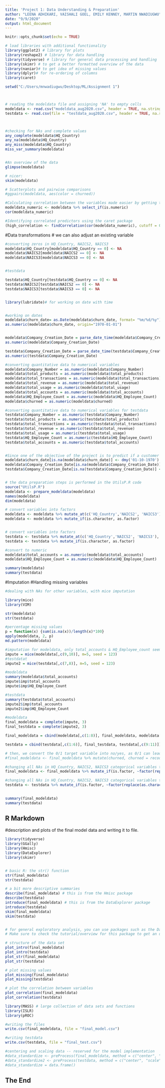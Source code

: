 ---
title: 'Project 1: Data Understanding & Preparation'
author: "LEENA ADHIKARI, VAISHALI GOEL, EMILY KENNEY, MARTIN NWADIUGWU"
date: "9/9/2020"
output: html_document
---

```{r setup, include=FALSE}
knitr::opts_chunk$set(echo = TRUE)

# load libraries with additional functionality
library(ggplot2) # library for plots
library(reshape2) # library for data handling
library(tidyverse) # library for general data processing and handling
library(skimr) # to get a better formatted overview of the data
library(naniar)# to get idea of missing values
library(dplyr)# for re-ordering of columns
library(caret)

setwd("C:/Users/mnwadiugwu/Desktop/ML/Assignment 1")



# reading the modeldata file and assigning 'NA' to empty cells
modeldata <- read.csv("modeldata_aug2020.csv", header = TRUE, na.strings=c("","Not Available","999-UNKNOWN","99-UNKNOWN","CONFLICT","NA"))
testdata <- read.csv(file = "testdata_aug2020.csv", header = TRUE, na.strings=c("","Not Available","99-UNKNOWN","999-UNKNOWN","CONFLICT","NA"))



#checking for NAs and complete values
any_complete(modeldata$HQ_Country)
any_na(modeldata$HQ_Country)
any_miss(modeldata$HQ_Country)
miss_var_summary(modeldata)


#An overview of the data 
glimpse(modeldata)

# nicer:
skim(modeldata)

# Scatterplots and pairwise comparisons
#ggpairs(modeldata, aes(color = churned))

#Calculating correlation between the variables made easier by getting the numerical columns only
modeldata_numeric <- modeldata %>% select_if(is.numeric)
cor(modeldata_numeric)

#Identifying correlated predictors using the caret package
(high_correlation <- findCorrelation(cor(modeldata_numeric), cutoff = 0.7))

```

#Data transformations
# we can also adjust an existing variable


```{r include=FALSE}
#converting zeros in HQ_Country, NAICS2, NAICS3
modeldata$HQ_Country[modeldata$HQ_Country == 0] <- NA
modeldata$NAICS2[modeldata$NAICS2 == 0] <- NA
modeldata$NAICS3[modeldata$NAICS3 == 0] <- NA


#testdata

testdata$HQ_Country[testdata$HQ_Country == 0] <- NA
testdata$NAICS2[testdata$NAICS2 == 0] <- NA
testdata$NAICS3[testdata$NAICS3 == 0] <- NA


library(lubridate)# for working on date with time


#working on dates
modeldata$churn_date= as.Date(modeldata$churn_date, format= "%m/%d/%y")
as.numeric(modeldata$churn_date, origin="1970-01-01")


modeldata$Company_Creation_Date = parse_date_time(modeldata$Company_Creation_Date, orders = "%d %b %Y:%H:%M:%S")
as.numeric(modeldata$Company_Creation_Date)

testdata$Company_Creation_Date = parse_date_time(testdata$Company_Creation_Date, orders = "%d %b %Y:%H:%M:%S")
as.numeric(testdata$Company_Creation_Date)

#converting quantitative data to numerical variables
modeldata$Company_Number = as.numeric(modeldata$Company_Number)
modeldata$total_products = as.numeric(modeldata$total_products)
modeldata$total_transactions = as.numeric(modeldata$total_transactions)
modeldata$total_revenue = as.numeric(modeldata$total_revenue)
modeldata$total_usage = as.numeric(modeldata$total_usage)
modeldata$total_accounts = as.numeric(modeldata$total_accounts)
modeldata$HQ_Employee_Count = as.numeric(modeldata$HQ_Employee_Count)
modeldata$churned = as.numeric(modeldata$churned)

#converting quantitative data to numerical variables for testdata
testdata$Company_Number = as.numeric(testdata$Company_Number)
testdata$total_products = as.numeric(testdata$total_products)
testdata$total_transactions = as.numeric(testdata$total_transactions)
testdata$total_revenue = as.numeric(testdata$total_revenue)
testdata$total_usage = as.numeric(testdata$total_usage)
testdata$HQ_Employee_Count = as.numeric(testdata$HQ_Employee_Count)
testdata$total_accounts = as.numeric(testdata$total_accounts)


#Since one of the objective of the project is to predict if a customer is likely to churn or not and there are no dates for a customer not churning, it was decided that the empty spaces in the churn_Date column be assigned a 1970-10-01.
modeldata$churn_date[is.na(modeldata$churn_date)] <- dmy('01-10-1970')
modeldata$Company_Creation_Date[is.na(modeldata$Company_Creation_Date)] <- ymd("2012-11-10") #3 NAs replaced with mean date
testdata$Company_Creation_Date[is.na(testdata$Company_Creation_Date)] <- ymd("2012-11-10") 


# the data preparation steps is performed in the UtilsP.R code 
source("UtilsP.R")
modeldata <- prepare_modeldata(modeldata)
names(modeldata)
dim(modeldata)

# convert variables into factors
modeldata <- modeldata %>% mutate_at(c('HQ_Country','NAICS2', 'NAICS3'), as.factor)
modeldata <- modeldata %>% mutate_if(is.character, as.factor)


# convert variables into factors
testdata <- testdata %>% mutate_at(c('HQ_Country','NAICS2', 'NAICS3'), as.factor)
testdata <- testdata %>% mutate_if(is.character, as.factor)

#convert to numeric
modeldata$total_accounts = as.numeric(modeldata$total_accounts)
modeldata$HQ_Employee_Count = as.numeric(modeldata$HQ_Employee_Count)

summary(modeldata)
summary(testdata)
```

#Imputation
#Handling missing variables 

```{r include=FALSE}

#dealing with NAs for other variables, with mice imputation

library(mice)
library(VIM)

str(modeldata)
str(testdata)

#percentage missing values
p = function(x) {sum(is.na(x))/length(x)*100}
apply(modeldata, 2, p)
md.pattern(modeldata)

#imputation for modeldata, only total_accounts & HQ_Employee_count seem to be having missing values at this point
impute = mice(modeldata[,c(9,10)], m=5, seed = 123)  
#testdatat
impute2 = mice(testdata[,c(7,8)], m=5, seed = 123)

#modeldata
summary(modeldata$total_accounts)
impute$imp$total_accounts
impute$imp$HQ_Employee_Count

#testdata
summary(testdata$total_accounts)
impute2$imp$total_accounts
impute2$imp$HQ_Employee_Count

#modeldata
final_modeldata = complete(impute, 3)
final_testdata = complete(impute2, 3)

final_modeldata = cbind(modeldata[,c(1:8)], final_modeldata, modeldata[,c(11:13)]) 

testdata = cbind(testdata[,c(1:6)], final_testdata, testdata[,c(9:11)]) 

# then, we convert the 0/1 target variable into no/yes, as 0/1 can lead to problems when using as the dependent variable
#final_modeldata <- final_modeldata %>% mutate(churned, churned = recode(churned, '0' = 'No', '1' = 'Yes'))

#changing all NAs in HQ_Country, NAICS2, NAICS3 categorical variables to a category called 'missing'
final_modeldata <- final_modeldata %>% mutate_if(is.factor, ~factor(replace(as.character(.), is.na(.), "missing")))

#changing all NAs in HQ_Country, NAICS2, NAICS3 categorical variables to a category called 'missing'
testdata <- testdata %>% mutate_if(is.factor, ~factor(replace(as.character(.), is.na(.), "missing")))

  
summary(final_modeldata)
summary(testdata)
```

## R Markdown
#description and plots of the final model data and writing it to file.


```{r plots}

library(tidyverse)
library(GGally)
library(Hmisc)
library(DataExplorer)
library(skimr)


# basic R: the str() function
str(final_modeldata)
str(testdata)

# a bit more descriptive summaries
describe(final_modeldata) # this is from the Hmisc package
describe(testdata)
introduce(final_modeldata) # this is from the DataExplorer package
introduce(testdata)
skim(final_modeldata)
skim(testdata)


# for general exploratory analysis, you can use packages such as the DataExplorer package.
# Make sure to check the tutorial/overview for this package to get an understanding of the provided features

# structure of the data set
plot_intro(final_modeldata)
plot_intro(testdata)
plot_str(final_modeldata)
plot_str(testdata)

# plot missing values
plot_missing(final_modeldata)
plot_missing(testdata)

# plot the correlation between variables
plot_correlation(final_modeldata)
plot_correlation(testdata)
```



```{r writing}

library(MASS) # large collection of data sets and functions
library(ISLR)
library(pROC)

#writing the files
write.csv(final_modeldata, file = "final_model.csv")

#writing testdata
write.csv(testdata, file = "final_test.csv")

#centering and scaling data -- reserved for the model implementation
#data_standardize <- preProcess(final_modeldata, method = c("center", "scale")) # scaling is dividing by the standard deviation. combining centering and scaling is equal to standardizing
#data_standardize2 <- preProcess(testdata, method = c("center", "scale"))
#data_standardize = data.frame()

```

## The End

